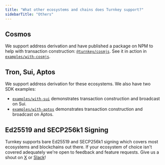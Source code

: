 ```yaml
---
title: "What other ecosystems and chains does Turnkey support?"
sidebarTitle: "Others"
---
```


## Cosmos

We support address derivation and have published a package on NPM to help with transaction construction: [`@turnkey/cosmjs`](https://www.npmjs.com/package/@turnkey/cosmjs). See it in action in [`examples/with-cosmjs`](https://github.com/tkhq/sdk/tree/main/examples/with-cosmjs).

## Tron, Sui, Aptos

We support address derivation for these ecosystems. We also have two SDK examples:

* [`examples/with-sui`](https://github.com/tkhq/sdk/tree/main/examples/with-sui) demonstrates transaction construction and broadcast on Sui.
* [`examples/with-aptos`](https://github.com/tkhq/sdk/tree/main/examples/with-aptos) demonstrates transaction construction and broadcast on Aptos.

## Ed25519 and SECP256k1 Signing

Turnkey supports bare Ed25519 and SECP256k1 signing which covers most ecosystems and blockchains out there. If your ecosystem of choice isn't covered adequately we're open to feedback and feature requests. Give us a shout on [X](https://x.com/turnkeyhq/) or [Slack](https://join.slack.com/t/clubturnkey/shared_invite/zt-2837d2isy-gbH60kJ~XnXSSFHiqVOrqw)!
